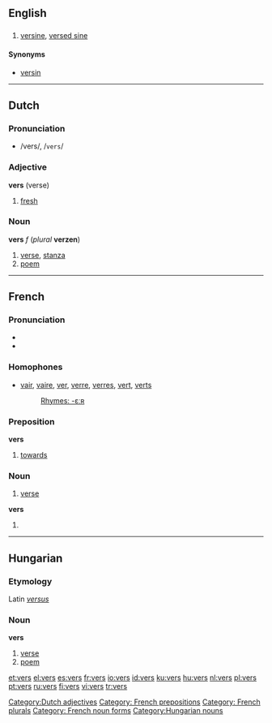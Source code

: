 {{see|verš}}
==English==
==={{abbreviation}}===

#{{trigonometry}} [[versine]], [[versed sine]]

====Synonyms====
*[[versin]]

----

==Dutch==
===Pronunciation===
*/vers/, /<tt>vers</tt>/

===Adjective===
'''vers''' (verse)

# [[fresh]]

[[Category:Dutch adjectives]]

===Noun===
'''vers''' ''f'' (''plural'' '''verzen''')

#[[verse]], [[stanza]]
#[[poem]]

----

==French==
===Pronunciation===
* {{IPA | /vɛːʁ/}}
* {{SAMPA | /vE:R/}}

===Homophones===
*[[vair]], [[vaire]], [[ver]], [[verre]], [[verres]], [[vert]], [[verts]]
*:[[Rhymes:French:-εːʀ|Rhymes: -εːʀ]]

===Preposition===
'''vers'''

#[[towards]]

===Noun===
{{fr-noun-irreg | m | plural=vers}}

# [[verse]]

'''vers'''

# {{plural of | ver#French | ver}}

[[Category: French prepositions]]
[[Category: French plurals]]
[[Category: French noun forms]]

----

==Hungarian==
===Etymology===
Latin ''[[versus]]''

===Noun===
'''vers'''

#[[verse]]
#[[poem]]

[[Category:Hungarian nouns]]

[[et:vers]]
[[el:vers]]
[[es:vers]]
[[fr:vers]]
[[io:vers]]
[[id:vers]]
[[ku:vers]]
[[hu:vers]]
[[nl:vers]]
[[pl:vers]]
[[pt:vers]]
[[ru:vers]]
[[fi:vers]]
[[vi:vers]]
[[tr:vers]]